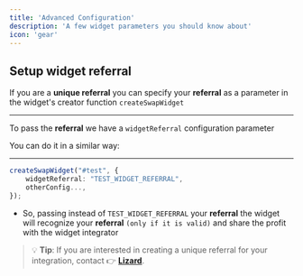 ```yaml
---
title: 'Advanced Configuration'
description: 'A few widget parameters you should know about'
icon: 'gear'
---
```


## Setup widget referral

If you are a **unique referral** you can specify your **referral** as a parameter in the widget's creator function `createSwapWidget`

---

To pass the **referral** we have a `widgetReferral` configuration parameter

You can do it in a similar way:

---

```typescript
createSwapWidget("#test", {
    widgetReferral: "TEST_WIDGET_REFERRAL",
    otherConfig...,
});
```

- So, passing instead of `TEST_WIDGET_REFERRAL` your **referral** the widget will recognize your **referral** ``(only if it is valid)`` and share the profit with the widget integrator


> 💡 **Tip**: If you are interested in creating a unique referral for your integration, contact 👉 [**Lizard**](https://t.me/lizard_tail).
